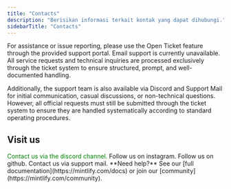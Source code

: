 ```yaml
---
title: "Contacts"
description: "Berisikan informasi terkait kontak yang dapat dihubungi."
sidebarTitle: "Contacts"
---
```


For assistance or issue reporting, please use the Open Ticket feature through the provided support portal. Email support is currently unavailable. All service requests and technical inquiries are processed exclusively through the ticket system to ensure structured, prompt, and well-documented handling.

Additionally, the support team is also available via Discord and Support Mail for initial communication, casual discussions, or non-technical questions. However, all official requests must still be submitted through the ticket system to ensure they are handled systematically according to standard operating procedures.

## Visit us

<CardGroup cols={4}>
  <Card title="Discord" icon="discord" href="https://discord.com/" style="color: green;">
    Contact us via the discord channel.
  </Card>
  <Card title="Instagram" icon="instagram" href="https://instagram.com/shushode">
    Follow us on instagram.
  </Card>
  <Card title="Github" icon="github" href="https://github.com/VeloxNF">
    Follow us on github.
  </Card>
  <Card title="Support mail" icon="envelope" href="mailto:support@lunetix.cloud">
    Contact us via support mail.
  </Card>
</CardGroup>

<Note>
  **Need help?** See our [full documentation](https://mintlify.com/docs) or join our [community](https://mintlify.com/community).
</Note>